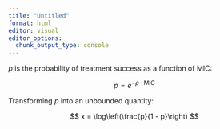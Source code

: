 ```yaml
---
title: "Untitled"
format: html
editor: visual
editor_options: 
  chunk_output_type: console
---
```


$p$ is the probability of treatment success as a function of $\mbox{MIC}$:

$$
p = e^{-\rho \cdot \mbox{MIC}}
$$

Transforming $p$ into an unbounded quantity:

$$
x = \log\left(\frac{p}{1 - p}\right)
$$

